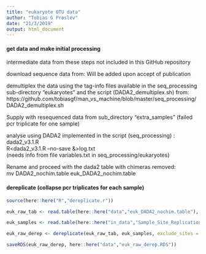 ```yaml
---
title: "eukaryote OTU data"
author: "Tobias G Frøslev"
date: "21/3/2019"
output: html_document
---
```


#### get data and make initial processing ####  
intermediate data from these steps not included in this GitHub repository  

download sequence data from: Will be added upon accept of publication

demultiplex the data using the tag-info files available in the seq_processing sub-directory "eukaryotes" and the script (DADA2_demultiplex.sh) from: https://github.com/tobiasgf/man_vs_machine/blob/master/seq_processing/DADA2_demultiplex.sh  

Supply with resequenced data from sub_directory "extra_samples" (failed pcr triplicate for one sample)  

analyse using DADA2 implemented in the script (seq_processing) : dada2_v3.1.R  
R<dada2_v3.1.R --no-save &>log.txt  
(needs info from file variables.txt in seq_processing/eukaryotes)  

Rename and proceed with the dada2 table with chimeras removed:  
mv DADA2_nochim.table euk_DADA2_nochim.table  

#### dereplicate (collapse pcr triplicates for each sample) ####  
```r
source(here::here("R","dereplicate.r"))

euk_raw_tab <- read.table(here::here("data","euk_DADA2_nochim.table"), sep="\t", header = T,row.names = 1) # see earlier steps in separate script

euk_samples <- read.table(here::here("in_data","Sample_Site_Replication_BW_EUK.txt"), sep="\t", header = T,stringsAsFactors = F)

euk_raw_derep <- dereplicate(euk_raw_tab, euk_samples, exclude_sites = c("BW","Bla","neg"))

saveRDS(euk_raw_derep, here::here("data","euk_raw_derep.RDS"))
```
